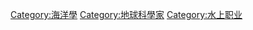 {{Commonscat|Oceanographers}}

[[Category:海洋學|Category:海洋學]]
[[Category:地球科學家|Category:地球科學家]]
[[Category:水上职业|Category:水上职业]]
